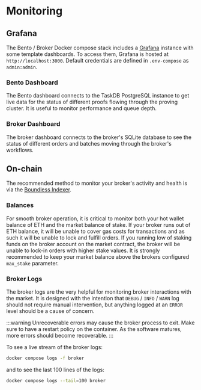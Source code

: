 # Monitoring

## Grafana

The Bento / Broker Docker compose stack includes a [Grafana](https://grafana.com/) instance with some template dashboards. To access them, Grafana is hosted at `http://localhost:3000`. Default credentials are defined in `.env-compose` as `admin:admin`.

### Bento Dashboard

The Bento dashboard connects to the TaskDB PostgreSQL instance to get live data for the status of different proofs flowing through the proving cluster. It is useful to monitor performance and queue depth.

### Broker Dashboard

The broker dashboard connects to the broker's SQLite database to see the status of different orders and batches moving through the broker's workflows.

## On-chain

The recommended method to monitor your broker's activity and health is via the [Boundless Indexer](https://indexer.beboundless.xyz).

### Balances

For smooth broker operation, it is critical to monitor both your hot wallet balance of ETH and the market balance of stake.
If your broker runs out of ETH balance, it will be unable to cover gas costs for transactions and as such it will be unable to lock and fulfill orders.
If you running low of staking funds on the broker account on the market contract, the broker will be unable to lock-in orders with higher stake values.
It is strongly recommended to keep your market balance above the brokers configured `max_stake` parameter.

### Broker Logs

The broker logs are the very helpful for monitoring broker interactions with the market. It is designed with the intention that `DEBUG` / `INFO` / `WARN` log should not require manual intervention, but anything logged at an `ERROR` level should be a cause of concern.

:::warning
Unrecoverable errors may cause the broker process to exit. Make sure to have a restart policy on the container. As the software matures, more errors should become recoverable.
:::

To see a live stream of the broker logs:

```sh [Terminal]
docker compose logs -f broker
```

and to see the last 100 lines of the logs:

```sh [Terminal]
docker compose logs --tail=100 broker
```

